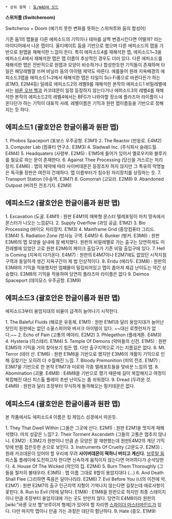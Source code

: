  * 상위 항목 : [[둠/WAD와 모드]]

'''스위처룸 (Switcheroom)'''

Switcheroo + Doom (예기치 못한 변화를 뜻하는 스위처루와 둠의 합성어)

기존 둠1의 맵들을 다른 에피소드의 기믹이나 테마를 살짝 변경시킨다면 어떨까? 라는 아이디어에서 나온 맵이다. 울티메이트 둠을 기반으로 했으며 다른 에피소드의 맵을 기반으로 원맵을 재해석한 느낌이 든다. 특히 에피소드4를 재해석한 맵, 에피소드1~3을 에피소드4에서 재해석한 맵은 맵 이름이 추상적인 경우도 더러 있다. 다른 에피소드를 재해석한 맵은 전반적으로 원맵과 모양이 비슷하거나 합성한듯한 기믹들이 존재하며 타일은 해당레벨껄 쓰며 바닐라 둠의 아이템 제약도 따른다. 예를들어 원래 지옥배경의 에피소드3맵을 에피소드1~2에서 재해석한 맵은 타일이 Sci-Fi풍으로 바뀐다든가 하는 (E1M3, E2M4등) 일례로 에피소드2의 레벨9를 재해석한 본작의 에피소드1 비밀레벨에서는 [[바론 오브 헬]]과 카코데몬이 일정 등장하지 않는다거나 에피소드3의 레벨4를 재해석한 본작의 에피소드2의 레벨4에서는 BFG가 나와야할 장소에 플라즈마 라이플이 나온다던가 하는 기믹이 대표적 사례. 레벨이름은 기믹과 원판 맵이름등을 기반으로 정해지는 듯 하다.

== 에피소드1 (괄호안은 한글이름과 원판 맵) ==

1. Phobos Spaceport (포보스 우주공항. E3M1)
2. The Reactor (반응로. E4M2)
3. Computer Lab (컴퓨터 연구소. E3M3)
4. Sladwall Inc. (주식회사 슬래드월. E4M4)
5. Headquaters (사령부. E2M5) : E1M5에 들어가 있어서 옐로우키와 블루키를 필요로 하는 문이 존재한다.
6. Against Thee Processing (당신을 거스르는 처리장치. E4M6) : 맵의 제약에 따라 사이버데몬은 등장조차 하지 않지만 그 특유의 악명높은 독극물 장판은 여전히 건재하다. 맵 이름부터가 침수된 처리장치를 상징하는 듯.
7. Transport Station (수송역. E3M7)
8. Gomorrah (고모라. E2M8)
9. Abandoned Outpost (버려진 전초기지. E2M9)

== 에피소드2 (괄호안은 한글이름과 원판 맵) ==
1. Excavation (도굴. E4M1) : 원판 E4M1의 매복형 몬스터 텔레포팅이 마치 땅속에서 몬스터가 나오는 느낌같다.
2. Supply Overflow (과잉 공급. E1M2)
3. Bio Processing (바이오 처리장치. E1M3)
4. Mainframe Grid (중앙컴퓨터 그리드. E3M4)
5. Radiation Zone (방사능 구역. E4M5)
6. Bunker (벙커. E3M6) : 원판 E3M6의 맵 모양을 실내에 잘 배치했다. 원판의 비밀레벨로 가는 출구는 당연하게도 이전레벨에 있었던 고로 원판 E2M6의 페이크 출입구가 기존 비밀 출입구에 있다.
7. Hell is Coming (지옥이 다가온다. E4M7) : 원판의 E4M7이나 E2M7에도 없었던 시작지점 구역과 동일하게 생긴 지옥구간이 제
법 인상적이다.
8. Eridu (에리두. E3M8) : 원판의 E3M8의 기믹을 적용했지만 엄폐물이 밀집되어있고 맵이 좁아져 체감 난이도는 약간 상승했다. E3M8의 기믹을 적용하여 당연히 플라즈마 라이플은 없다
9. Deimos Spaceport (데이모스 우주공항. E3M9)

== 에피소드3 (괄호안은 한글이름과 원판 맵) ==
에피소드3부터 용암지대의 비율이 급격히 늘어나기 시작한다.

1. The Baleful Fluids (해로운 유동체. E1M1) : 원판 E1M1과 달리 용암지대가 늘어난 탓인지 원판에는 없던 소울스피어와 버서크 아이템이 있다. ~~대신 로켓런처가 없다.~~
2. Echo of Pain (고통의 메아리. E2M2)
3. Phlegethon (플레게톤. E4M3)
4. Hysteria (히스테리. E1M4) 
5. Temple Of Demons (악마들의 신전. E1M5) : 원판 E3M5의 기믹을 거의 찾아보기 힘든 맵. 다만 출구지역으로 가는 지름길은 없다.
6. Mt. Terror (테러 산. E1M6) : 원판 E1M6을 기반으로 했지만 E3M6의 개활지 기믹으로 인해 길찾기는 오히려 더 수월해진 느낌.
7. Bloody Premonition (피의 전조. E1M7) : E3M7을 기반으로 한 본작 E1M7과 미로와 각종 텔레포트들을 맞바꾼 느낌의 맵.
8. Abomination (괴물. E4M8) : E4M8을 기반으로 했기 때문에 길이 복잡해지고 여정이 복잡해진 대신 피스톨 플레이 초반 난이도는 좀 쉬워졌다.
9. Dread (두려운 것. E4M9) : 원판과 달리 초장부터 무식하게 돌격해오는 핑키데몬은 없다.

== 에피소드4 (괄호안은 한글이름과 원판 맵) ==
본 작품에서도 에피소드4 이름은 킹 제임스 성경에서 따온듯.

1. They That Dwell Within (그들은 그곳에 산다. E2M1) : 원판 E2M1을 멋지게 재해석했다. 마치 성같은 느낌?
2. Their Torment Ascendeth (그들의 고통은 멈추지 않나니. E3M2) : E3M2가 원판이니 만큼 손 모양은 잘 재현했는데 원판E4M2의 계단 기믹탓에 반쯤 접은듯한 손으로 보인다. 
3. Instruments Of Cruelty (고문도구. E2M3) : 원래 카코데몬이 있어야 할 우리에 무려 '''사이버데몬이 떡하니 버티고 계신다.''' [[브루탈 둠]] 피스톨 플레이에 도전하고자 한다면 신속하게 움직이지 않는다면 어어하다가 순삭당한다.
4. House Of The Wicked (악인의 집. E2M4)
5. Burn Them Thoroughly (그들을 철저히 불태우라. E3M5) : 맵 이름 그대로 8할이 용암지대다 (...)
6. And Death Shall Flee (그리하면 죽음은 달아나리라. E2M6)
7. Evil Before You (너의 이전에 악. E2M7) : 원판 E2M7의 출구 인근지역 지형이 기억나지 않는다면 길찾는데 애로사항이 꽃핀다.
8. Run to Evil (악에 달하다. E1M8) : E1M8을 원판으로 하지만 최종 스테이지이니 만큼 초장부터 용암지대에 가는 곳도 만만치 않다. 당연히 E4M8이라 원판의 [wiki:"바론 오브 헬"브루이저 형제]가 있어야 할 자리엔 [[스파이더 마스터마인드]]가 있다. 다만 마지막 맵이니 만큼 가는 과정은 대단히 험난하다.
9. Hate (증오. E1M9)
